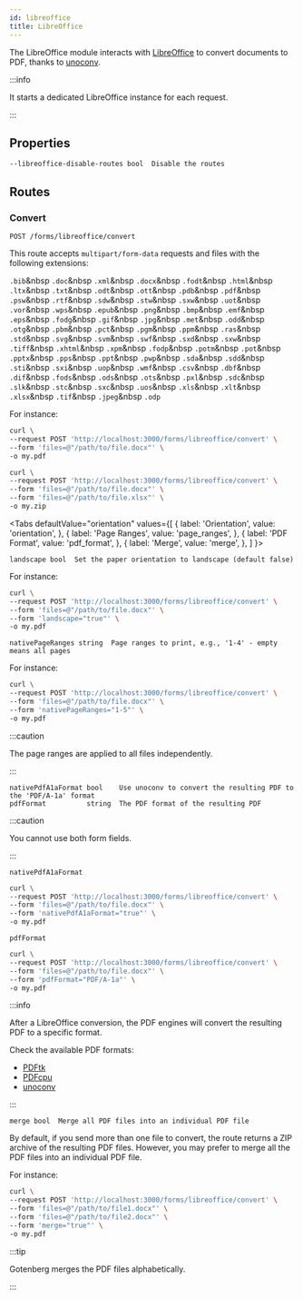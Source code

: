 ```yaml
---
id: libreoffice
title: LibreOffice
---
```



The LibreOffice module interacts with [LibreOffice](https://www.libreoffice.org/) to convert documents to PDF, 
thanks to [unoconv](https://github.com/unoconv/unoconv).

:::info

It starts a dedicated LibreOffice instance for each request.

:::

## Properties

```
--libreoffice-disable-routes bool  Disable the routes
```

## Routes

### Convert

`POST /forms/libreoffice/convert`

This route accepts `multipart/form-data` requests and files with the following extensions:

`.bib`&nbsp
`.doc`&nbsp
`.xml`&nbsp
`.docx`&nbsp
`.fodt`&nbsp
`.html`&nbsp
`.ltx`&nbsp
`.txt`&nbsp
`.odt`&nbsp
`.ott`&nbsp
`.pdb`&nbsp
`.pdf`&nbsp
`.psw`&nbsp
`.rtf`&nbsp
`.sdw`&nbsp
`.stw`&nbsp
`.sxw`&nbsp
`.uot`&nbsp
`.vor`&nbsp
`.wps`&nbsp
`.epub`&nbsp
`.png`&nbsp
`.bmp`&nbsp
`.emf`&nbsp
`.eps`&nbsp
`.fodg`&nbsp
`.gif`&nbsp
`.jpg`&nbsp
`.met`&nbsp
`.odd`&nbsp
`.otg`&nbsp
`.pbm`&nbsp
`.pct`&nbsp
`.pgm`&nbsp
`.ppm`&nbsp
`.ras`&nbsp
`.std`&nbsp
`.svg`&nbsp
`.svm`&nbsp
`.swf`&nbsp
`.sxd`&nbsp
`.sxw`&nbsp
`.tiff`&nbsp
`.xhtml`&nbsp
`.xpm`&nbsp
`.fodp`&nbsp
`.potm`&nbsp
`.pot`&nbsp
`.pptx`&nbsp
`.pps`&nbsp
`.ppt`&nbsp
`.pwp`&nbsp
`.sda`&nbsp
`.sdd`&nbsp
`.sti`&nbsp
`.sxi`&nbsp
`.uop`&nbsp
`.wmf`&nbsp
`.csv`&nbsp
`.dbf`&nbsp
`.dif`&nbsp
`.fods`&nbsp
`.ods`&nbsp
`.ots`&nbsp
`.pxl`&nbsp
`.sdc`&nbsp
`.slk`&nbsp
`.stc`&nbsp
`.sxc`&nbsp
`.uos`&nbsp
`.xls`&nbsp
`.xlt`&nbsp
`.xlsx`&nbsp
`.tif`&nbsp
`.jpeg`&nbsp
`.odp`

For instance:

```bash {3-4}
curl \
--request POST 'http://localhost:3000/forms/libreoffice/convert' \
--form 'files=@"/path/to/file.docx"' \
-o my.pdf
```

```bash {3-5}
curl \
--request POST 'http://localhost:3000/forms/libreoffice/convert' \
--form 'files=@"/path/to/file.docx"' \
--form 'files=@"/path/to/file.xlsx"' \
-o my.zip
```

<Tabs
defaultValue="orientation"
values={[
{ label: 'Orientation', value: 'orientation', },
{ label: 'Page Ranges', value: 'page_ranges', },
{ label: 'PDF Format', value: 'pdf_format', },
{ label: 'Merge', value: 'merge', },
]
}>
<TabItem value="orientation">

```
landscape bool  Set the paper orientation to landscape (default false)
```

For instance:

```bash {4}
curl \
--request POST 'http://localhost:3000/forms/libreoffice/convert' \
--form 'files=@"/path/to/file.docx"' \
--form 'landscape="true"' \
-o my.pdf
```

</TabItem>
<TabItem value="page_ranges">

```
nativePageRanges string  Page ranges to print, e.g., '1-4' - empty means all pages
```

For instance:

```bash {4}
curl \
--request POST 'http://localhost:3000/forms/libreoffice/convert' \
--form 'files=@"/path/to/file.docx"' \
--form 'nativePageRanges="1-5"' \
-o my.pdf
```

:::caution

The page ranges are applied to all files independently.

:::

</TabItem>
<TabItem value="pdf_format">

```
nativePdfA1aFormat bool    Use unoconv to convert the resulting PDF to the 'PDF/A-1a' format
pdfFormat          string  The PDF format of the resulting PDF
```

:::caution

You cannot use both form fields.

:::

`nativePdfA1aFormat`

```bash {4}
curl \
--request POST 'http://localhost:3000/forms/libreoffice/convert' \
--form 'files=@"/path/to/file.docx"' \
--form 'nativePdfA1aFormat="true"' \
-o my.pdf
```

`pdfFormat`

```bash {4}
curl \
--request POST 'http://localhost:3000/forms/libreoffice/convert' \
--form 'files=@"/path/to/file.docx"' \
--form 'pdfFormat="PDF/A-1a"' \
-o my.pdf
```

:::info

After a LibreOffice conversion, the PDF engines will convert the resulting PDF to a specific format.

Check the available PDF formats:

* [PDFtk](pdf-engines#pdftk)
* [PDFcpu](pdf-engines#pdfcpu)
* [unoconv](pdf-engines#unoconv)

:::

</TabItem>
<TabItem value="merge">

```
merge bool  Merge all PDF files into an individual PDF file
```

By default, if you send more than one file to convert, the route returns a ZIP archive of the resulting PDF files.
However, you may prefer to merge all the PDF files into an individual PDF file.

For instance:

```bash {5}
curl \
--request POST 'http://localhost:3000/forms/libreoffice/convert' \
--form 'files=@"/path/to/file1.docx"' \
--form 'files=@"/path/to/file2.docx"' \
--form 'merge="true"' \
-o my.pdf
```

:::tip

Gotenberg merges the PDF files alphabetically.

:::

</TabItem>
</Tabs>
